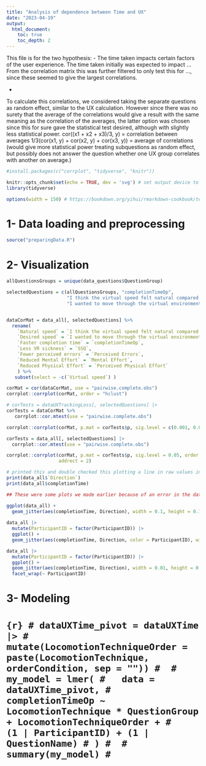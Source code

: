 ```yaml
---
title: "Analysis of dependence between Time and UX"
date: "2023-04-19"
output:
  html_document:
    toc: true
    toc_depth: 2
---
```

This file is for the two hypothesis:
- The time taken impacts certain factors of the user experience.
The time taken initially was expected to impact ...
From the correlation matrix this was further filtered to only test this for ..., since these seemed to give the largest correlations.

- 





To calculate this correlations, we considered taking the separate questions as random effect, similar to the UX calculation. However since there was no surety that the average of the correlations would give a result with the same meaning as the correlation of the averages, the latter option was chosen since this for sure gave the statistical test desired, although with slightly less statistical power. 
cor((x1 + x2 + x3)/3, y) = correlation between averages
1/3(cor(x1, y) + cor(x2, y) + cor(x3, y)) = average of correlations (would give more statistical power treating subquestions as random effect, but possibly does not answer the question whether one UX group correlates with another on average.)



```r
#install.packages(c("corrplot", "tidyverse", "knitr"))
```

```r
knitr::opts_chunk$set(echo = TRUE, dev = 'svg') # set output device to svg
library(tidyverse)

options(width = 150) # https://bookdown.org/yihui/rmarkdown-cookbook/text-width.html
```


# 1- Data loading and preprocessing


```r
source("preparingData.R")
```


# 2- Visualization


```r
allQuestionsGroups = unique(data_questions$QuestionGroup)

selectedQuestions = c(allQuestionsGroups, "completionTimeOp",
                      "I think the virtual speed felt natural compared to normal walking",
                      "I wanted to move through the virtual environment")


dataCorMat = data_all[, selectedQuestions] %>%
  rename(
    `Natural speed` = `I think the virtual speed felt natural compared to normal walking`,
    `Desired speed` = `I wanted to move through the virtual environment`,
    `Faster completion time` = `completionTimeOp`,
    `Less VR sickness` = `SSQ`,
    `Fewer perceived errors` = `Perceived Errors`,
    `Reduced Mental Effort` = `Mental Effort`,
    `Reduced Physical Effort` = `Perceived Physical Effort`
    ) %>%
   subset(select = -c(`Virtual speed`) ) 

corMat = cor(dataCorMat, use = "pairwise.complete.obs")
corrplot::corrplot(corMat, order = "hclust")
```

```r
# corTests = dataUXTrackingLoss[, selectedQuestions] |>
corTests = dataCorMat %>%
   corrplot::cor.mtest(use = "pairwise.complete.obs")

corrplot::corrplot(corMat, p.mat = corTests$p, sig.level = c(0.001, 0.01, 0.05), insig = 'label_sig', pch.cex = 0.9, order = "hclust" ) #,                 addrect = 2
```


```r
corTests = data_all[, selectedQuestions] |> 
  corrplot::cor.mtest(use = "pairwise.complete.obs")

corrplot::corrplot(corMat, p.mat = corTests$p, sig.level = 0.05, order = "hclust",
                   addrect = 2)
```
```r
# printed this and double checked this plotting a line in raw values in Google Sheets, and it is indeed the more time taken, the better they rate the direction...
print(data_all$`Direction`)
print(data_all$completionTime)
```



```r
## These were some plots we made earlier because of an error in the data. We were trying to figure out why some values were unlogically negatively correlated, and checked if this was due to the Simpsons effect, where if and extra variable (aka participant) is not taken into account, the trend will be different. (For each participant it would go upward, while in total it would go downward). This was not the case, and in the end the weird values were caused by a wrong double inversion (therefore not inverting questions that should be inverted).

ggplot(data_all) +
  geom_jitter(aes(completionTime, Direction), width = 0.1, height = 0.1)
  
data_all |>
  mutate(ParticipantID = factor(ParticipantID)) |>
  ggplot() +
  geom_jitter(aes(completionTime, Direction, color = ParticipantID), width = 0.1, height = 0.1)

data_all |>
  mutate(ParticipantID = factor(ParticipantID)) |>
  ggplot() +
  geom_jitter(aes(completionTime, Direction), width = 0.01, height = 0.01) +
  facet_wrap(~ ParticipantID)
```  




# 3- Modeling

# ```{r}
# dataUXTime_pivot = dataUXTime |>
#   mutate(LocomotionTechniqueOrder = paste(LocomotionTechnique, orderCondition, sep = ""))
# 
# my_model = lmer(
#   data = dataUXTime_pivot,
#   completionTimeOp ~ LocomotionTechnique * QuestionGroup + LocomotionTechniqueOrder +
#     (1 | ParticipantID) + (1 | QuestionName)
# )
# 
# summary(my_model)
# ```

